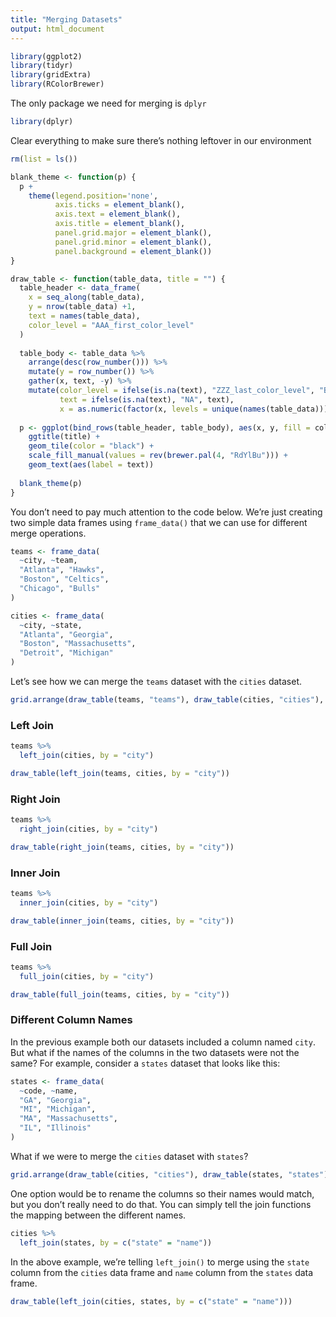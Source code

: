 ```yaml
---
title: "Merging Datasets"
output: html_document
---
```


```r
library(ggplot2)
library(tidyr)
library(gridExtra)
library(RColorBrewer)
```

The only package we need for merging is `dplyr`

```r
library(dplyr)
```

Clear everything to make sure there's nothing leftover in our environment

```r
rm(list = ls())
```

```r
blank_theme <- function(p) {
  p +
    theme(legend.position='none',
          axis.ticks = element_blank(), 
          axis.text = element_blank(),
          axis.title = element_blank(),
          panel.grid.major = element_blank(),
          panel.grid.minor = element_blank(),
          panel.background = element_blank())
}
```

```r
draw_table <- function(table_data, title = "") {
  table_header <- data_frame(
    x = seq_along(table_data),
    y = nrow(table_data) +1,
    text = names(table_data),
    color_level = "AAA_first_color_level"
  )
  
  table_body <- table_data %>%
    arrange(desc(row_number())) %>%
    mutate(y = row_number()) %>%
    gather(x, text, -y) %>%
    mutate(color_level = ifelse(is.na(text), "ZZZ_last_color_level", "BBB_somewhere_in_between"),
           text = ifelse(is.na(text), "NA", text),
           x = as.numeric(factor(x, levels = unique(names(table_data)))))
  
  p <- ggplot(bind_rows(table_header, table_body), aes(x, y, fill = color_level)) + 
    ggtitle(title) +
    geom_tile(color = "black") +
    scale_fill_manual(values = rev(brewer.pal(4, "RdYlBu"))) +
    geom_text(aes(label = text))
  
  blank_theme(p)
}
```

You don't need to pay much attention to the code below. We're just creating two simple data frames using `frame_data()` that we can use for different merge operations.

```r
teams <- frame_data(
  ~city, ~team,
  "Atlanta", "Hawks",
  "Boston", "Celtics",
  "Chicago", "Bulls"
)

cities <- frame_data(
  ~city, ~state,
  "Atlanta", "Georgia",
  "Boston", "Massachusetts",
  "Detroit", "Michigan"
)
```

Let's see how we can merge the `teams` dataset with the `cities` dataset.

```r
grid.arrange(draw_table(teams, "teams"), draw_table(cities, "cities"), ncol = 2)
```

### Left Join

```r
teams %>%
  left_join(cities, by = "city")
```

```r
draw_table(left_join(teams, cities, by = "city"))
```

### Right Join

```r
teams %>%
  right_join(cities, by = "city")
```

```r
draw_table(right_join(teams, cities, by = "city"))
```

### Inner Join

```r
teams %>%
  inner_join(cities, by = "city")
```

```r
draw_table(inner_join(teams, cities, by = "city"))
```

### Full Join

```r
teams %>%
  full_join(cities, by = "city")
```

```r
draw_table(full_join(teams, cities, by = "city"))
```

### Different Column Names

In the previous example both our datasets included a column named `city`. But what if the names of the columns in the two datasets were not the same? For example, consider a `states` dataset that looks like this:

```r
states <- frame_data(
  ~code, ~name,
  "GA", "Georgia",
  "MI", "Michigan",
  "MA", "Massachusetts",
  "IL", "Illinois"
)
```

What if we were to merge the `cities` dataset with `states`?

```r
grid.arrange(draw_table(cities, "cities"), draw_table(states, "states"), ncol = 2)
```

One option would be to rename the columns so their names would match, but you don't really need to do that. You can simply tell the join functions the mapping between the different names.

```r
cities %>%
  left_join(states, by = c("state" = "name"))
```

In the above example, we're telling `left_join()` to merge using the `state` column from the `cities` data frame and `name` column from the `states` data frame.

```r
draw_table(left_join(cities, states, by = c("state" = "name")))
```

